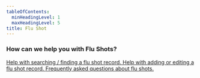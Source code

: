 ```yaml
---
tableOfContents:
  minHeadingLevel: 1
  maxHeadingLevel: 5
title: Flu Shot
---
```


### How can we help you with Flu Shots?


<CardGrid stagger>
	<a href="/flushot/search">
    <Card title="Search Flu Shot" icon="seti:happenings">
		Help with searching / finding a flu shot record.
	</Card></a>	
	<a href="/flushot/add_edit">
    <Card title="Add or Edit Flu Shot" icon="pencil">
		Help with adding or editing a flu shot record.
	</Card></a>
	<a href="/flushot/faq">
    <Card title="Flu Shot FAQ" icon="information">
		Frequently asked questions about flu shots.
	</Card></a> 
</CardGrid>
